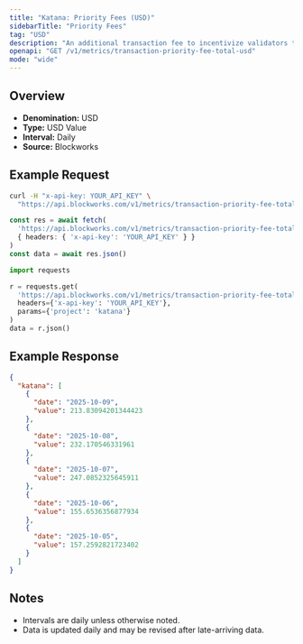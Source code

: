 ```yaml
---
title: "Katana: Priority Fees (USD)"
sidebarTitle: "Priority Fees"
tag: "USD"
description: "An additional transaction fee to incentivize validators to prioritize and execute transactions"
openapi: "GET /v1/metrics/transaction-priority-fee-total-usd"
mode: "wide"
---
```


## Overview

- **Denomination:** USD
- **Type:** USD Value
- **Interval:** Daily
- **Source:** Blockworks

## Example Request

<CodeGroup>

```bash cURL
curl -H "x-api-key: YOUR_API_KEY" \
  "https://api.blockworks.com/v1/metrics/transaction-priority-fee-total-usd?project=katana"
```

```typescript TypeScript
const res = await fetch(
  'https://api.blockworks.com/v1/metrics/transaction-priority-fee-total-usd?project=katana',
  { headers: { 'x-api-key': 'YOUR_API_KEY' } }
)
const data = await res.json()
```

```python Python
import requests

r = requests.get(
  'https://api.blockworks.com/v1/metrics/transaction-priority-fee-total-usd',
  headers={'x-api-key': 'YOUR_API_KEY'},
  params={'project': 'katana'}
)
data = r.json()
```

</CodeGroup>

## Example Response

```json
{
  "katana": [
    {
      "date": "2025-10-09",
      "value": 213.83094201344423
    },
    {
      "date": "2025-10-08",
      "value": 232.170546331961
    },
    {
      "date": "2025-10-07",
      "value": 247.0852325645911
    },
    {
      "date": "2025-10-06",
      "value": 155.6536356877934
    },
    {
      "date": "2025-10-05",
      "value": 157.2592821723402
    }
  ]
}
```

## Notes
- Intervals are daily unless otherwise noted.
- Data is updated daily and may be revised after late-arriving data.